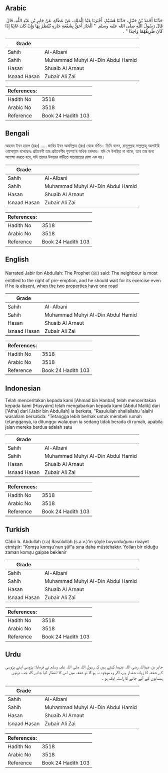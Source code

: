 ## Arabic


<div dir="rtl" lang="ar" style={{fontSize:'larger',backgroundColor:'#f8f9fa',padding:20}}>
حَدَّثَنَا أَحْمَدُ بْنُ حَنْبَلٍ، حَدَّثَنَا هُشَيْمٌ، أَخْبَرَنَا عَبْدُ الْمَلِكِ، عَنْ عَطَاءٍ، عَنْ جَابِرِ بْنِ عَبْدِ اللَّهِ، قَالَ قَالَ رَسُولُ اللَّهِ صلى الله عليه وسلم ‏ "‏ الْجَارُ أَحَقُّ بِشُفْعَةِ جَارِهِ يُنْتَظَرُ بِهَا وَإِنْ كَانَ غَائِبًا إِذَا كَانَ طَرِيقُهُمَا وَاحِدًا ‏"‏ ‏.‏
</div>
<div style={{backgroundColor:'#f8f9fa',padding:20, marginBottom: 10}}><table> <thead> <tr> <th>Grade</th> <th></th> </tr> </thead> <tbody> <tr><td>Sahih</td><td>Al-Albani</td></tr><tr><td>Sahih</td><td>Muhammad Muhyi Al-Din Abdul Hamid</td></tr><tr><td>Hasan</td><td>Shuaib Al Arnaut</td></tr><tr><td>Isnaad Hasan</td><td>Zubair Ali Zai</td></tr></tbody></table><table> <thead> <tr> <th>References:</th> <th></th> </tr> </thead> <tbody><tr><td>Hadith No</td><td>3518</td></tr><tr><td>Arabic No</td><td>3518</td></tr><tr><td>Reference</td><td>Book 24 Hadith 103</td></tr></tbody></table></div>

## Bengali


<div dir="ltr" lang="bn" style={{fontSize:'larger',backgroundColor:'#f8f9fa',padding:20}}>
আহমদ ইবন হাম্বল (রহঃ) ..... জাবির ইবন আবদিল্লাহ (রাঃ) থেকে বর্ণিত। তিনি বলেন, রাসূলুল্লাহ সাল্লাল্লাহু আলাইহি ওয়াসাল্লাম বলেছেনঃ প্রতিবেশী তার প্রতিবেশীর শুফআ'র অধিক হকদার। যদি সে উপস্থিত না থাকে, তবে তার জন্য অপেক্ষা করতে হবে, যদি তাদের উভয়ের বাড়ীতে যাতায়াতের রাস্তা এক হয়।
</div>
<div style={{backgroundColor:'#f8f9fa',padding:20, marginBottom: 10}}><table> <thead> <tr> <th>Grade</th> <th></th> </tr> </thead> <tbody> <tr><td>Sahih</td><td>Al-Albani</td></tr><tr><td>Sahih</td><td>Muhammad Muhyi Al-Din Abdul Hamid</td></tr><tr><td>Hasan</td><td>Shuaib Al Arnaut</td></tr><tr><td>Isnaad Hasan</td><td>Zubair Ali Zai</td></tr></tbody></table><table> <thead> <tr> <th>References:</th> <th></th> </tr> </thead> <tbody><tr><td>Hadith No</td><td>3518</td></tr><tr><td>Arabic No</td><td>3518</td></tr><tr><td>Reference</td><td>Book 24 Hadith 103</td></tr></tbody></table></div>

## English


<div dir="ltr" lang="en" style={{fontSize:'larger',backgroundColor:'#f8f9fa',padding:20}}>
Narrated Jabir ibn Abdullah: The Prophet (ﷺ) said: The neighbour is most entitled to the right of pre-emption, and he should wait for its exercise even if he is absent, when the two properties have one road
</div>
<div style={{backgroundColor:'#f8f9fa',padding:20, marginBottom: 10}}><table> <thead> <tr> <th>Grade</th> <th></th> </tr> </thead> <tbody> <tr><td>Sahih</td><td>Al-Albani</td></tr><tr><td>Sahih</td><td>Muhammad Muhyi Al-Din Abdul Hamid</td></tr><tr><td>Hasan</td><td>Shuaib Al Arnaut</td></tr><tr><td>Isnaad Hasan</td><td>Zubair Ali Zai</td></tr></tbody></table><table> <thead> <tr> <th>References:</th> <th></th> </tr> </thead> <tbody><tr><td>Hadith No</td><td>3518</td></tr><tr><td>Arabic No</td><td>3518</td></tr><tr><td>Reference</td><td>Book 24 Hadith 103</td></tr></tbody></table></div>

## Indonesian


<div dir="ltr" lang="id" style={{fontSize:'larger',backgroundColor:'#f8f9fa',padding:20}}>
Telah menceritakan kepada kami [Ahmad bin Hanbal] telah menceritakan kepada kami [Husyaim] telah mengabarkan kepada kami [Abdul Malik] dari ['Atha] dari [Jabir bin Abdullah] ia berkata, "Rasulullah shallallahu 'alaihi wasallam bersabda: "Tetangga lebih berhak untuk membeli rumah tetangganya, ia ditunggu walaupun ia sedang tidak berada di rumah, apabila jalan mereka berdua adalah satu
</div>
<div style={{backgroundColor:'#f8f9fa',padding:20, marginBottom: 10}}><table> <thead> <tr> <th>Grade</th> <th></th> </tr> </thead> <tbody> <tr><td>Sahih</td><td>Al-Albani</td></tr><tr><td>Sahih</td><td>Muhammad Muhyi Al-Din Abdul Hamid</td></tr><tr><td>Hasan</td><td>Shuaib Al Arnaut</td></tr><tr><td>Isnaad Hasan</td><td>Zubair Ali Zai</td></tr></tbody></table><table> <thead> <tr> <th>References:</th> <th></th> </tr> </thead> <tbody><tr><td>Hadith No</td><td>3518</td></tr><tr><td>Arabic No</td><td>3518</td></tr><tr><td>Reference</td><td>Book 24 Hadith 103</td></tr></tbody></table></div>

## Turkish


<div dir="ltr" lang="tr" style={{fontSize:'larger',backgroundColor:'#f8f9fa',padding:20}}>
Câbir b. Abdullah (r.a) Rasûlullah (s.a.v.)'in şöyle buyurduğunu rivayet etmiştir: “Komşu komşu'nun şüf'a sına daha müstehaktır. Yolları bir olduğu zaman komşu gaipse beklenir
</div>
<div style={{backgroundColor:'#f8f9fa',padding:20, marginBottom: 10}}><table> <thead> <tr> <th>Grade</th> <th></th> </tr> </thead> <tbody> <tr><td>Sahih</td><td>Al-Albani</td></tr><tr><td>Sahih</td><td>Muhammad Muhyi Al-Din Abdul Hamid</td></tr><tr><td>Hasan</td><td>Shuaib Al Arnaut</td></tr><tr><td>Isnaad Hasan</td><td>Zubair Ali Zai</td></tr></tbody></table><table> <thead> <tr> <th>References:</th> <th></th> </tr> </thead> <tbody><tr><td>Hadith No</td><td>3518</td></tr><tr><td>Arabic No</td><td>3518</td></tr><tr><td>Reference</td><td>Book 24 Hadith 103</td></tr></tbody></table></div>

## Urdu


<div dir="rtl" lang="ur" style={{fontSize:'larger',backgroundColor:'#f8f9fa',padding:20}}>
جابر بن عبداللہ رضی اللہ عنہما کہتے ہیں کہ رسول اللہ صلی اللہ علیہ وسلم نے فرمایا: پڑوسی اپنے پڑوسی کے شفعہ کا زیادہ حقدار ہے، اگر وہ موجود نہ ہو گا تو شفعہ میں اس کا انتظار کیا جائے گا، جب دونوں ہمسایوں کے آنے جانے کا راستہ ایک ہو ۔
</div>
<div style={{backgroundColor:'#f8f9fa',padding:20, marginBottom: 10}}><table> <thead> <tr> <th>Grade</th> <th></th> </tr> </thead> <tbody> <tr><td>Sahih</td><td>Al-Albani</td></tr><tr><td>Sahih</td><td>Muhammad Muhyi Al-Din Abdul Hamid</td></tr><tr><td>Hasan</td><td>Shuaib Al Arnaut</td></tr><tr><td>Isnaad Hasan</td><td>Zubair Ali Zai</td></tr></tbody></table><table> <thead> <tr> <th>References:</th> <th></th> </tr> </thead> <tbody><tr><td>Hadith No</td><td>3518</td></tr><tr><td>Arabic No</td><td>3518</td></tr><tr><td>Reference</td><td>Book 24 Hadith 103</td></tr></tbody></table></div>